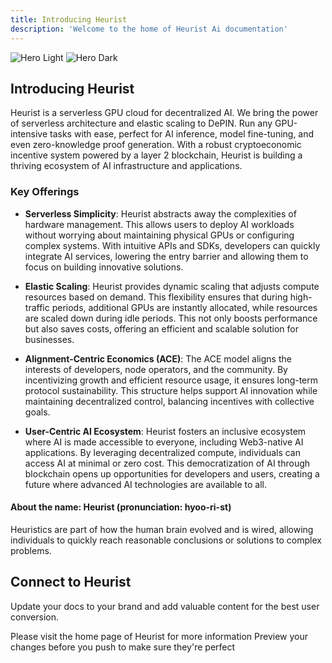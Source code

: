 ```yaml
---
title: Introducing Heurist
description: 'Welcome to the home of Heurist Ai documentation'
---
```


<img
  className="block dark:hidden"
  src="/images/hero-light.svg"
  alt="Hero Light"
/>
<img
  className="hidden dark:block"
  src="/images/hero-dark.svg"
  alt="Hero Dark"
/>

## Introducing Heurist

Heurist is a serverless GPU cloud for decentralized AI. We bring the power of serverless architecture and elastic scaling to DePIN. Run any GPU-intensive tasks with ease, perfect for AI inference, model fine-tuning, and even zero-knowledge proof generation. With a robust cryptoeconomic incentive system powered by a layer 2 blockchain, Heurist is building a thriving ecosystem of AI infrastructure and applications.

### Key Offerings

- **Serverless Simplicity**: Heurist abstracts away the complexities of hardware management. This allows users to deploy AI workloads without worrying about maintaining physical GPUs or configuring complex systems. With intuitive APIs and SDKs, developers can quickly integrate AI services, lowering the entry barrier and allowing them to focus on building innovative solutions.
  
- **Elastic Scaling**: Heurist provides dynamic scaling that adjusts compute resources based on demand. This flexibility ensures that during high-traffic periods, additional GPUs are instantly allocated, while resources are scaled down during idle periods. This not only boosts performance but also saves costs, offering an efficient and scalable solution for businesses.

- **Alignment-Centric Economics (ACE)**: The ACE model aligns the interests of developers, node operators, and the community. By incentivizing growth and efficient resource usage, it ensures long-term protocol sustainability. This structure helps support AI innovation while maintaining decentralized control, balancing incentives with collective goals.

- **User-Centric AI Ecosystem**: Heurist fosters an inclusive ecosystem where AI is made accessible to everyone, including Web3-native AI applications. By leveraging decentralized compute, individuals can access AI at minimal or zero cost. This democratization of AI through blockchain opens up opportunities for developers and users, creating a future where advanced AI technologies are available to all.

#### About the name: Heurist (pronunciation: hyoo-ri-st)

Heuristics are part of how the human brain evolved and is wired, allowing individuals to quickly reach reasonable conclusions or solutions to complex problems.



## Connect to Heurist

Update your docs to your brand and add valuable content for the best user conversion.

<CardGroup cols={2}>
  <Card
    title="Heurist Website"
    icon="globe"
    href="https://www.heurist.ai/"
  >
    Please visit the home page of Heurist for more information
  </Card>
  <Card
    title="Contact us"
    icon="envelope"
    href="mailto:team@heurist.xyz"
  >
    Preview your changes before you push to make sure they're perfect
  </Card>
</CardGroup>
